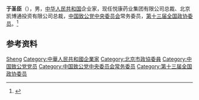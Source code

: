 '''于圣臣'''（{{bd|1964年|8月|}}），男，[[中华人民共和国|中华人民共和国]]企业家，现任悦康药业集团有限公司总裁、北京凯博通投资有限公司总裁，[[中国致公党中央委员会|中国致公党中央委员会]]常务委员，[[第十三届全国政协委员|第十三届全国政协委员]]。<ref>{{Cite web|title=于圣臣|url=http://www.bjzx.gov.cn/wspt/bjzxwycx/201803/t20180328_10681.html|accessdate=2020-07-12|work=北京市政协|archive-date=2020-07-12|archive-url=https://web.archive.org/web/20200712053230/http://www.bjzx.gov.cn/wspt/bjzxwycx/201803/t20180328_10681.html|dead-url=no}}</ref>

== 参考资料 ==
{{reflist}}

{{中国人物小作品}}
{{中国致公党第十五届中央委员会}}

{{Authority control}}
{{DEFAULTSORT:Yu于}}
[[Category:于姓|Sheng]]
[[Category:中華人民共和國企業家|Category:中華人民共和國企業家]]
[[Category:北京市政協委員|Category:北京市政協委員]]
[[Category:中国致公党党员|Category:中国致公党党员]]
[[Category:中国致公党中央委员会常务委员|Category:中国致公党中央委员会常务委员]]
[[Category:第十三届全国政协委员|Category:第十三届全国政协委员]]